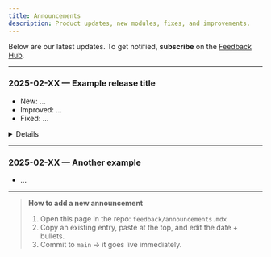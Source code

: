 ```yaml
---
title: Announcements
description: Product updates, new modules, fixes, and improvements.
---
```


Below are our latest updates. To get notified, **subscribe** on the [Feedback Hub](/feedback/index).

---

### 2025-02-XX — Example release title
- New: …
- Improved: …
- Fixed: …

<details>
  <summary>Details</summary>
  <ul>
    <li>What changed and why.</li>
    <li>Links to related docs.</li>
  </ul>
</details>

---

### 2025-02-XX — Another example
- …

---

> **How to add a new announcement**
> 1) Open this page in the repo: `feedback/announcements.mdx`  
> 2) Copy an existing entry, paste at the top, and edit the date + bullets.  
> 3) Commit to `main` → it goes live immediately.